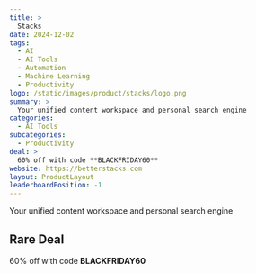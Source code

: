 ```yaml
---
title: >
  Stacks
date: 2024-12-02
tags:
  - AI
  - AI Tools
  - Automation
  - Machine Learning
  - Productivity
logo: /static/images/product/stacks/logo.png
summary: >
  Your unified content workspace and personal search engine
categories:
  - AI Tools
subcategories:
  - Productivity
deal: >
  60% off with code **BLACKFRIDAY60**
website: https://betterstacks.com
layout: ProductLayout
leaderboardPosition: -1
---
```

Your unified content workspace and personal search engine

## Rare Deal

60% off with code **BLACKFRIDAY60**
